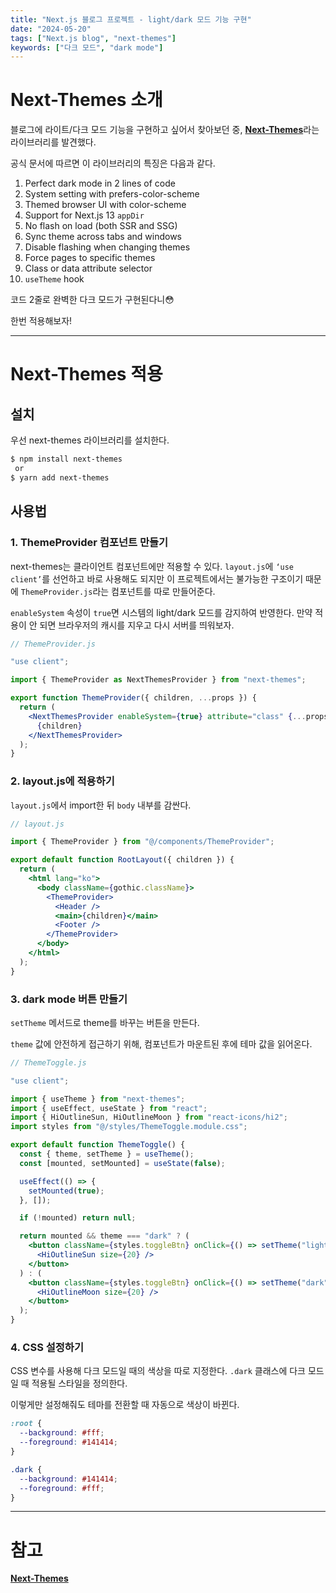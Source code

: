 ```yaml
---
title: "Next.js 블로그 프로젝트 - light/dark 모드 기능 구현"
date: "2024-05-20"
tags: ["Next.js blog", "next-themes"]
keywords: ["다크 모드", "dark mode"]
---
```


# Next-Themes 소개

블로그에 라이트/다크 모드 기능을 구현하고 싶어서 찾아보던 중, [**Next-Themes**](https://github.com/pacocoursey/next-themes)라는 라이브러리를 발견했다.

공식 문서에 따르면 이 라이브러리의 특징은 다음과 같다.

1. Perfect dark mode in 2 lines of code
2. System setting with prefers-color-scheme
3. Themed browser UI with color-scheme
4. Support for Next.js 13 `appDir`
5. No flash on load (both SSR and SSG)
6. Sync theme across tabs and windows
7. Disable flashing when changing themes
8. Force pages to specific themes
9. Class or data attribute selector
10. `useTheme` hook

코드 2줄로 완벽한 다크 모드가 구현된다니😳

한번 적용해보자!

---

# Next-Themes 적용

## 설치

우선 next-themes 라이브러리를 설치한다.

```bash
$ npm install next-themes
 or
$ yarn add next-themes
```

## 사용법

### 1. ThemeProvider 컴포넌트 만들기

next-themes는 클라이언트 컴포넌트에만 적용할 수 있다. `layout.js`에 `‘use client’`를 선언하고 바로 사용해도 되지만 이 프로젝트에서는 불가능한 구조이기 때문에 `ThemeProvider.js`라는 컴포넌트를 따로 만들어준다.

`enableSystem` 속성이 `true`면 시스템의 light/dark 모드를 감지하여 반영한다. 만약 적용이 안 되면 브라우저의 캐시를 지우고 다시 서버를 띄워보자.

```jsx
// ThemeProvider.js

"use client";

import { ThemeProvider as NextThemesProvider } from "next-themes";

export function ThemeProvider({ children, ...props }) {
  return (
    <NextThemesProvider enableSystem={true} attribute="class" {...props}>
      {children}
    </NextThemesProvider>
  );
}
```

### 2. layout.js에 적용하기

`layout.js`에서 import한 뒤 `body` 내부를 감싼다.

```jsx
// layout.js

import { ThemeProvider } from "@/components/ThemeProvider";

export default function RootLayout({ children }) {
  return (
    <html lang="ko">
      <body className={gothic.className}>
        <ThemeProvider>
          <Header />
          <main>{children}</main>
          <Footer />
        </ThemeProvider>
      </body>
    </html>
  );
}
```

### 3. dark mode 버튼 만들기

`setTheme` 메서드로 theme를 바꾸는 버튼을 만든다.

`theme` 값에 안전하게 접근하기 위해, 컴포넌트가 마운트된 후에 테마 값을 읽어온다.

```jsx
// ThemeToggle.js

"use client";

import { useTheme } from "next-themes";
import { useEffect, useState } from "react";
import { HiOutlineSun, HiOutlineMoon } from "react-icons/hi2";
import styles from "@/styles/ThemeToggle.module.css";

export default function ThemeToggle() {
  const { theme, setTheme } = useTheme();
  const [mounted, setMounted] = useState(false);

  useEffect(() => {
    setMounted(true);
  }, []);

  if (!mounted) return null;

  return mounted && theme === "dark" ? (
    <button className={styles.toggleBtn} onClick={() => setTheme("light")}>
      <HiOutlineSun size={20} />
    </button>
  ) : (
    <button className={styles.toggleBtn} onClick={() => setTheme("dark")}>
      <HiOutlineMoon size={20} />
    </button>
  );
}
```

### 4. CSS 설정하기

CSS 변수를 사용해 다크 모드일 때의 색상을 따로 지정한다. `.dark` 클래스에 다크 모드일 때 적용될 스타일을 정의한다.

이렇게만 설정해줘도 테마를 전환할 때 자동으로 색상이 바뀐다.

```css
:root {
  --background: #fff;
  --foreground: #141414;
}

.dark {
  --background: #141414;
  --foreground: #fff;
}
```

---

# 참고

[**Next-Themes**](https://github.com/pacocoursey/next-themes)
